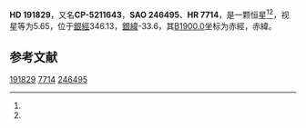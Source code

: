 {{Starbox begin
| name = HD 191829
}}
{{Starbox observe
| epoch = [[J2000.0|J2000.0]]
| constell = {{星座名待查}}<ref name=SIMBAD>{{cite web
 | url=http://simbad.u-strasbg.fr/simbad/sim-id?Ident=HR+7714
 | title=Pulsating variable Star
 | publisher=Centre de Données astronomiques de Strasbourg
 | work=SIMBAD
 | accessdate=2012-07-13
 | archive-date=2022-04-25
 | archive-url=https://web.archive.org/web/20220425002226/https://simbad.u-strasbg.fr/simbad/sim-id?Ident=HR+7714
 }}</ref><ref name=DATA>{{cite web
 | url=http://vizier.u-strasbg.fr/viz-bin/VizieR-5?-out.add=.&-source=5050&-corr=PK=HR&-out.max=9999&HR=7714
 | title=VizieR Detailed Page
 | accessdate=2012-07-13
 | archive-date=2019-02-16
 | archive-url=https://web.archive.org/web/20190216094829/http://vizier.u-strasbg.fr/viz-bin/VizieR-5?-out.add=.&-source=5050&-corr=PK=HR&-out.max=9999&HR=7714
 | dead-url=no
 }}</ref>
| 星官 = 
| ra = {{RA|20|14|19}}<ref name=SIMBAD /><ref name=DATA />
| dec = {{DEC|-52|26|44}}<ref name=SIMBAD /><ref name=DATA />
| appmag_v = 5.65<ref name=SIMBAD /><ref name=DATA />
}}
{{Starbox character
| class = K4III<ref name=SIMBAD /><ref name=DATA />
| b-v = 1.5<ref name=SIMBAD /><ref name=DATA />
| u-b = <ref name=SIMBAD /><ref name=DATA />
| r-i = <ref name=SIMBAD /><ref name=DATA />
| variable = 
}}
{{Starbox astrometry
| radial_v = 
| prop_mo_ra = 14
| parallax = 0.02
| p_error = 
}}
{{Starbox catalog
| names =CP-5211643，[[SAO星表|SAO]] 246495，[[HD星表|HD]] 191829，[[HR星表|HR]] 7714}}
{{Starbox reference |Simbad=HR+7714}}
{{Starbox end}}

'''HD 191829'''，又名'''CP-5211643'''，'''SAO 246495'''、'''HR 7714'''，是一颗恒星<ref name=SIMBAD /><ref name=DATA />，视星等为5.65，位于[[銀道座標系|銀經]]346.13，[[銀道座標系|銀緯]]-33.6，其[[B1900.0|B1900.0]]坐标为赤經{{RA|20|6|44.2}}，赤緯{{DEC|-52|-33.6|41}}。

== 参考文献 ==
{{reflist}}

{{star-stub}}

[[Category:HD和HDE天體|191829]]
[[Category:HR天體|7714]]
[[Category:SAO天體|246495]]